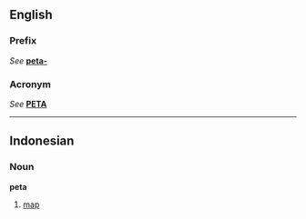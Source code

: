 {{Wikipedia}}
==English==
===Prefix===
''See'' '''[[peta-]]'''

===Acronym===
''See'' '''[[PETA]]'''

----
==Indonesian==
===Noun===
'''peta'''

#[[map]]